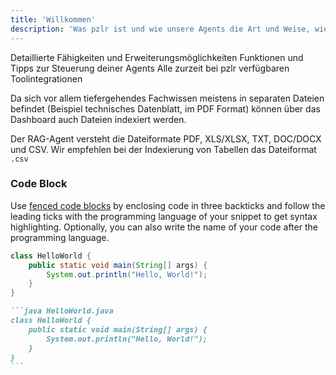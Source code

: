 ```yaml
---
title: 'Willkommen'
description: 'Was pzlr ist und wie unsere Agents die Art und Weise, wie Arbeit erledigt wird, evolutionieren.'
---
```


<CardGroup cols={2}>
  <Card title="Agents" icon="compass" href="/pages/rag-agent/indexierung">
    Detaillierte Fähigkeiten und Erweiterungsmöglichkeiten 
  </Card>
  <Card title="Dashboard" icon="window-maximize">
    Funktionen und Tipps zur Steuerung deiner Agents
  </Card>
  <Card title="Integrationen" icon="gem">
    Alle zurzeit bei pzlr verfügbaren Toolintegrationen
  </Card>
</CardGroup>

Da sich vor allem tiefergehendes Fachwissen meistens in separaten Dateien befindet (Beispiel technisches Datenblatt, im PDF Format) können über das Dashboard auch Dateien indexiert werden. 

<Tip>Der RAG-Agent versteht die Dateiformate PDF, XLS/XLSX, TXT, DOC/DOCX und CSV. Wir empfehlen bei der Indexierung von Tabellen das Dateiformat `.csv`</Tip>


### Code Block

Use [fenced code blocks](https://www.markdownguide.org/extended-syntax/#fenced-code-blocks) by enclosing code in three backticks and follow the leading ticks with the programming language of your snippet to get syntax highlighting. Optionally, you can also write the name of your code after the programming language.

```java HelloWorld.java
class HelloWorld {
    public static void main(String[] args) {
        System.out.println("Hello, World!");
    }
}
```

````md
```java HelloWorld.java
class HelloWorld {
    public static void main(String[] args) {
        System.out.println("Hello, World!");
    }
}
```
````
